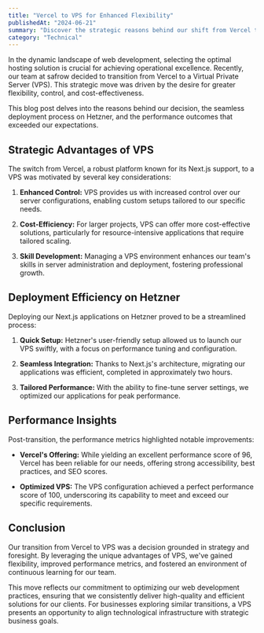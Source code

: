 ```yaml
---
title: "Vercel to VPS for Enhanced Flexibility"
publishedAt: "2024-06-21"
summary: "Discover the strategic reasons behind our shift from Vercel to a Virtual Private Server and how it improved our deployment efficiency and performance."
category: "Technical"
---
```


In the dynamic landscape of web development, selecting the optimal hosting solution is crucial for achieving operational excellence. Recently, our team at safrow decided to transition from Vercel to a Virtual Private Server (VPS). This strategic move was driven by the desire for greater flexibility, control, and cost-effectiveness.

This blog post delves into the reasons behind our decision, the seamless deployment process on Hetzner, and the performance outcomes that exceeded our expectations.

## Strategic Advantages of VPS

The switch from Vercel, a robust platform known for its Next.js support, to a VPS was motivated by several key considerations:

1. **Enhanced Control:** VPS provides us with increased control over our server configurations, enabling custom setups tailored to our specific needs.

2. **Cost-Efficiency:** For larger projects, VPS can offer more cost-effective solutions, particularly for resource-intensive applications that require tailored scaling.

3. **Skill Development:** Managing a VPS environment enhances our team's skills in server administration and deployment, fostering professional growth.

## Deployment Efficiency on Hetzner

Deploying our Next.js applications on Hetzner proved to be a streamlined process:

1. **Quick Setup:** Hetzner's user-friendly setup allowed us to launch our VPS swiftly, with a focus on performance tuning and configuration.

2. **Seamless Integration:** Thanks to Next.js's architecture, migrating our applications was efficient, completed in approximately two hours.

3. **Tailored Performance:** With the ability to fine-tune server settings, we optimized our applications for peak performance.

## Performance Insights

Post-transition, the performance metrics highlighted notable improvements:

- **Vercel's Offering:** While yielding an excellent performance score of 96, Vercel has been reliable for our needs, offering strong accessibility, best practices, and SEO scores.

- **Optimized VPS:** The VPS configuration achieved a perfect performance score of 100, underscoring its capability to meet and exceed our specific requirements.

## Conclusion

Our transition from Vercel to VPS was a decision grounded in strategy and foresight. By leveraging the unique advantages of VPS, we've gained flexibility, improved performance metrics, and fostered an environment of continuous learning for our team.

This move reflects our commitment to optimizing our web development practices, ensuring that we consistently deliver high-quality and efficient solutions for our clients. For businesses exploring similar transitions, a VPS presents an opportunity to align technological infrastructure with strategic business goals.